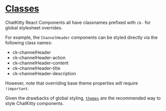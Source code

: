 
<Meta title="Styling/Classes" />

# <u>Classes</u>

ChatKitty React Components all have classnames prefixed with `ck-` for global stylesheet overrides.

For example, the `ChannelHeader` components can be styled directly via the following class names:

- ck-channelHeader
- ck-channelHeader-action
- ck-channelHeader-content
- ck-channelHeader-title
- ck-channelHeader-description

However, note that overriding base theme properties will require `!important`.

Given the drawbacks of global styling, [`themes`](/story/styling-themes--page) are the recommended way to style ChatKitty components.

